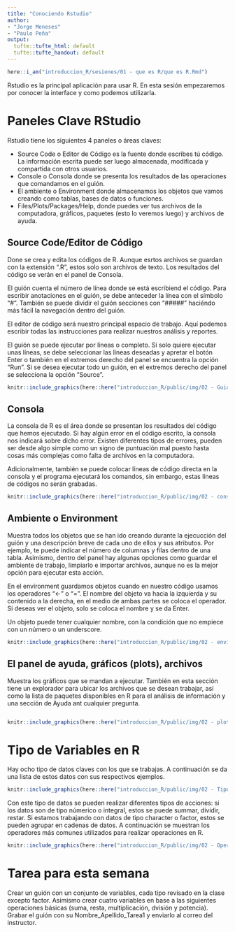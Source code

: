 ```yaml
---
title: "Conociendo Rstudio"
author:
- "Jorge Meneses"
- "Paulo Peña"
output:
  tufte::tufte_html: default
  tufte::tufte_handout: default
---
```


```r
here::i_am("introduccion_R/sesiones/01 - que es R/que es R.Rmd")
```

Rstudio es la principal aplicación para usar R. En esta sesión empezaremos por conocer la interface y como podemos utilizarla.

# Paneles Clave RStudio

Rstudio tiene los siguientes 4 paneles o áreas claves:

-   Source Code o Editor de Código es la fuente donde escribes tú código. La información escrita puede ser luego almacenada, modificada y compartida con otros usuarios.
-   Console o Consola donde se presenta los resultados de las operaciones que comandamos en el guión.
-   El ambiente o Environment donde almacenamos los objetos que vamos creando como tablas, bases de datos o funciones.
-   Files/Plots/Packages/Help, donde puedes ver tus archivos de la computadora, gráficos, paquetes (esto lo veremos luego) y archivos de ayuda.

## Source Code/Editor de Código

Done se crea y edita los códigos de R. Aunque esrtos archivos se guardan con la extensión ".R", estos solo son archivos de texto. Los resultados del código se verán en el panel de Consola.

El guión cuenta el número de línea donde se está escribiend el código. Para escribir anotaciones en el guión, se debe anteceder la línea con el símbolo "\#". También se puede dividir el guión secciones con "\#####" haciéndo más fácil la navegación dentro del guión.

El editor de código será nuestro principal espacio de trabajo. Aquí podemos escribir todas las instrucciones para realizar nuestros análisis y reportes.

El guión se puede ejecutar por líneas o completo. Si solo quiere ejecutar unas líneas, se debe seleccionar las líneas deseadas y apretar el botón Enter o también en el extremos derecho del panel se encuentra la opción "Run". Si se desea ejecutar todo un guión, en el extremos derecho del panel se selecciona la opción "Source".

```r
knitr::include_graphics(here::here("introduccion_R/public/img/02 - Guión R.png"))
```

## Consola

La consola de R es el área donde se presentan los resultados del código que hemos ejecutado. Si hay algún error en el código escrito, la consola nos indicará sobre dicho error. Existen diferentes tipos de errores, pueden ser desde algo simple como un signo de puntuación mal puesto hasta cosas más complejas como falta de archivos en la computadora.

Adicionalmente, también se puede colocar líneas de código directa en la consola y el programa ejecutará los comandos, sin embargo, estas líneas de códigos no serán grabadas.

```r
knitr::include_graphics(here::here("introduccion_R/public/img/02 - consola R.png"))
```

## Ambiente o Environment

Muestra todos los objetos que se han ido creando durante la ejecucción del guión y una descripción breve de cada uno de ellos y sus atributos. Por ejemplo, te puede indicar el número de columnas y filas dentro de una tabla. Asimismo, dentro del panel hay algunas opciones como guardar el ambiente de trabajo, limpiarlo e importar archivos, aunque no es la mejor opción para ejecutar esta acción.

En el environment guardamos objetos cuando en nuestro código usamos los operadores "\<-" o "=". El nombre del objeto va hacia la izquierda y su contenido a la derecha, en el medio de ambas partes se coloca el operador. Si deseas ver el objeto, solo se coloca el nombre y se da Enter.

Un objeto puede tener cualquier nombre, con la condición que no empiece con un número o un underscore.

```r
knitr::include_graphics(here::here("introduccion_R/public/img/02 - environment.png"))
```

## El panel de ayuda, gráficos (plots), archivos

Muestra los gráficos que se mandan a ejecutar. También en esta sección tiene un explorador para ubicar los archivos que se desean trabajar, así como la lista de paquetes disponibles en R para el análisis de información y una sección de Ayuda ant cualquier pregunta.

```{}
```

```r
knitr::include_graphics(here::here("introduccion_R/public/img/02 - plots.png"))
```

# Tipo de Variables en R

Hay ocho tipo de datos claves con los que se trabajas. A continuación se da una lista de estos datos con sus respectivos ejemplos.

```r
knitr::include_graphics(here::here("introduccion_R/public/img/02 - Tipo de Datos.png"))
```

Con este tipo de datos se pueden realizar diferentes tipos de acciones: si los datos son de tipo númerico o integral, estos se puede summar, dividir, restar. Si estamos trabajando con datos de tipo character o factor, estos se pueden agrupar en cadenas de datos. A continuación se muestran los operadores más comunes utilizados para realizar operaciones en R.

```r
knitr::include_graphics(here::here("introduccion_R/public/img/02 - Operadores.png"))
```

# Tarea para esta semana

Crear un guión con un conjunto de variables, cada tipo revisado en la clase excepto factor. Asimismo crear cuatro variables en base a las siguientes operaciones básicas (suma, resta, multiplicación, dvisión y potencia). Grabar el guión con su Nombre_Apellido_Tarea1 y enviarlo al correo del instructor.
